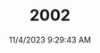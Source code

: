 ---
width: 5896
height: 3931
title: 2002
description: Orange 1976 BMW 2002 2.2L 5-Speed shot in Blanco, TX.
date: 11/4/2023 9:29:43 AM
cameraMake: Sony
cameraModel: ILCE-7M3
lens: E 35-150mm F2.0-F2.8 A058
settingsfStop: f/5
settingsISO: ISO 125
settingsShutter: 1/200
settingsFocalLength: 101 mm
---